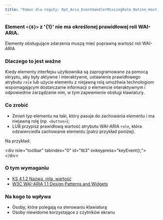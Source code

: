 ```yaml
---
title: "Pomoc dla reguły: Rpt_Aria_EventHandlerMissingRole_Native_Host_Sematics"
---
```


<div className="toolHelp">
<Row>
<Column colLg={16} colMd={8} colSm={4} className="toolHead">

### Element `<{0}>` z '{1}' nie ma określonej prawidłowej roli WAI-ARIA.

<div id="locLevel"></div>

Elementy obsługujące zdarzenia muszą mieć poprawną wartość roli WAI-ARIA

</Column>
</Row>
<Row>
<Column colLg={11} colMd={5} colSm={4} className="toolMain">

### Dlaczego to jest ważne

Kiedy elementy interfejsu użytkownika są zaprogramowane za pomocą skryptu, aby były aktywne i interaktywne, ustawienie prawidłowego atrybutu `role` lub użycie elementu z niejawną rolą umożliwia technologiom wspomagającym dostarczanie informacji o elemencie interaktywnym i odpowiednie zarządzanie nim, w tym zapewnienie obsługi klawiatury.

<div id="locSnippet"></div>

### Co zrobić

* Zmień typ elementu na taki, który pasuje do zachowania elementu i ma niejawną rolę (np. `<button>`);
* LUB przypisz prawidłową wartość atrybutu WAI-ARIA `role`, która odzwierciedla zachowanie elementu (patrz przykład poniżej). 

Na przykład:

<CodeSnippet type="multi" light={true}>&lt;div role="toolbar" tabindex="0" id="tb3" onkeypress="keyEvent();"&gt;
&lt;/div&gt;</CodeSnippet>

</Column>
<Column colLg={5} colMd={3} colSm={4} className="toolLeft">

### O tym wymaganiu

* [KS 4.1.2 Nazwa, rola, wartość](http://www.ibm.com/able/guidelines/ci162/name_role_value.html)
* [W3C WAI-ARIA 1.1 Design Patterns and Widgets](https://www.w3.org/TR/wai-aria-practices-1.1/#aria_ex)

### Na kogo to wpływa

* Osoby, które polegają na sterowaniu klawiaturą
* Osoby niewidome korzystające z czytników ekranu

</Column>
</Row>
</div>

